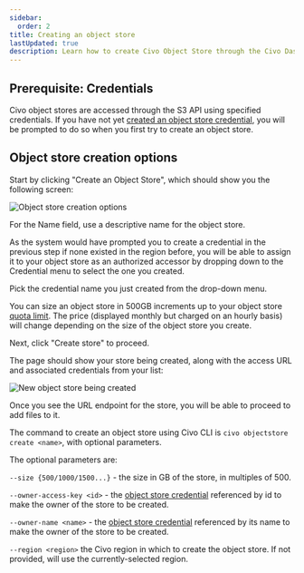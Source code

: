 ```yaml
---
sidebar:
  order: 2
title: Creating an object store
lastUpdated: true
description: Learn how to create Civo Object Store through the Civo Dashboard and Civo Cli Tool. Assign object store credentials and start storing unstructured data effortlessly.
---
```



## Prerequisite: Credentials

Civo object stores are accessed through the S3 API using specified credentials. If you have not yet [created an object store credential](./object-store-credentials), you will be prompted to do so when you first try to create an object store.

## Object store creation options

<Tabs groupId="create-objectstore">
<TabItem value="dashboard" label="Dashboard">

Start by clicking "Create an Object Store", which should show you the following screen:

![Object store creation options](./images/object-store-creation-options.png)

For the Name field, use a descriptive name for the object store.

As the system would have prompted you to create a credential in the previous step if none existed in the region before, you will be able to assign it to your object store as an authorized accessor by dropping down to the Credential menu to select the one you created.

Pick the credential name you just created from the drop-down menu.

You can size an object store in 500GB increments up to your object store [quota limit](../account/quota). The price (displayed monthly but charged on an hourly basis) will change depending on the size of the object store you create.

Next, click "Create store" to proceed.

The page should show your store being created, along with the access URL and associated credentials from your list:

![New object store being created](./images/objectstore-creating.png)

Once you see the URL endpoint for the store, you will be able to proceed to add files to it.

</TabItem>

<TabItem value="cli" label="Civo CLI">

The command to create an object store using Civo CLI is `civo objectstore create <name>`, with optional parameters.

The optional parameters are:

`--size {500/1000/1500...}` - the size in GB of the store, in multiples of 500.

`--owner-access-key <id>` - the [object store credential](./object-store-credentials) referenced by id to make the owner of the store to be created.

`--owner-name <name>` - the [object store credential](./object-store-credentials) referenced by its name to make the owner of the store to be created.

`--region <region>` the Civo region in which to create the object store. If not provided, will use the currently-selected region.

</TabItem>
</Tabs>
